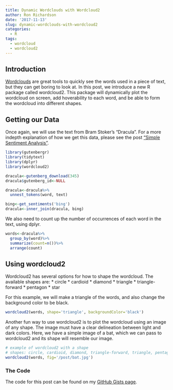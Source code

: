 ```yaml
---
title: Dynamic Wordclouds with Wordcloud2
author: Ron Richardson
date: '2017-11-13'
slug: dynamic-wordclouds-with-wordcloud2
categories:
  - R
tags:
  - wordcloud
  - wordcloud2
---
```


## Introduction

[Wordclouds](/post/creating-a-wordcloud/) are great tools to quickly see the words used in a piece of text, but they can get boring to look at. In this post, we introduce a new R package called wordcloud2. This package will dynamically plot the wordcloud on screen, add hoverability to each word, and be able to form the wordcloud into different shapes.

## Getting our Data

Once again, we will use the text from Bram Stoker's "Dracula". For a more indepth explanation of how we get this data, please see the post ["Simple Sentiment Analysis"](/post/simple-sentiment-analysis/).

```r
library(gutenbergr)
library(tidytext)
library(dplyr)
library(wordcloud2)

dracula<-gutenberg_download(345)
dracula$gutenberg_id<-NULL

dracula<-dracula%>%
  unnest_tokens(word, text)

bing<-get_sentiments('bing')
dracula<-inner_join(dracula, bing)
```

We also need to count up the number of occurrences of each word in the text, using dplyr.

```r
words<-dracula%>%
  group_by(word)%>%
  summarize(count=n())%>%
  arrange(count)
```

## Using wordcloud2

Wordcloud2 has several options for how to shape the wordcloud. The available shapes are:
* circle
* cardioid
* diamond
* triangle
* triangle-forward
* pentagon
* star

For this example, we will make a triangle of the words, and also change the background color to be black.

```r
wordcloud2(words, shape='triangle', backgroundColor='black')
```

Another fun way to use wordcloud2 is to plot the wordcloud using an image of any shape. The image must have a clear delineation between light and dark colors.  Here, we have a simple image of a bat, which we can pass to wordcloud2 and its shape will resemble our image.

```r
# example of wordcloud2 with a shape
# shapes: circle, cardioid, diamond, triangle-forward, triangle, pentagon, star
wordcloud2(words, fig='/post/bat.jpg')
```

### The Code

The code for this post can be found on my [GitHub Gists page](https://gist.github.com/rer145/edb11422ad6ceffe220b9002fa4624d0).